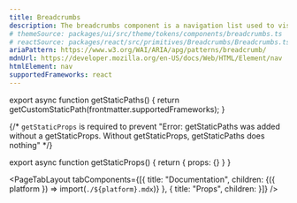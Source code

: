 ```yaml
---
title: Breadcrumbs
description: The breadcrumbs component is a navigation list used to visualize the information architecture of a website and the users current place in the hierarchy.
# themeSource: packages/ui/src/theme/tokens/components/breadcrumbs.ts
# reactSource: packages/react/src/primitives/Breadcrumbs/Breadcrumbs.tsx
ariaPattern: https://www.w3.org/WAI/ARIA/apg/patterns/breadcrumb/
mdnUrl: https://developer.mozilla.org/en-US/docs/Web/HTML/Element/nav
htmlElement: nav
supportedFrameworks: react
---
```



export async function getStaticPaths() {
  return getCustomStaticPath(frontmatter.supportedFrameworks);
}

{/*  `getStaticProps` is required to prevent "Error: getStaticPaths was added without a getStaticProps. Without getStaticProps, getStaticPaths does nothing" */}

export async function getStaticProps() {
  return { props: {} }
}

<PageTabLayout 
  tabComponents={[{
    title: "Documentation", 
    children: <Fragment>{({ platform }) => import(`./${platform}.mdx`)}</Fragment>
  },
  {
    title: "Props", 
    children: <PropsTableTab 
                componentName={frontmatter.title} 
                PropsData={data} 
                htmlElement={frontmatter.htmlElement} 
                mdnUrl={frontmatter.mdnUrl}
              />
  }]}
/>

